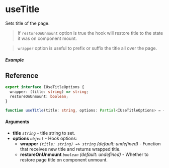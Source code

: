 
<Meta title="Dom/useTitle" component={Example} />

# useTitle

Sets title of the page.

> If `restoreOnUnmount` option is true the hook will restore title to the state it was on component
> mount.

> `wrapper` option is useful to prefix or suffix the title all over the page.

##### Example

<Canvas>
  <Story inline story={Example} />
</Canvas>

## Reference

```ts
export interface IUseTitleOptions {
  wrapper: (title: string) => string;
  restoreOnUnmount: boolean;
}

function useTitle(title: string, options: Partial<IUseTitleOptions> = {}): void;
```

#### Arguments

- **title** _`string`_ - title string to set.
- **options** _`object`_ - Hook options:
  - **wrapper** _`(title: string) => string`_ _(default: undefined)_ - Function that receives new
    title and returns wrapped title.
  - **restoreOnUnmount** _`boolean`_ _(default: undefined)_ - Whether to restore page title on
    component unmount.
